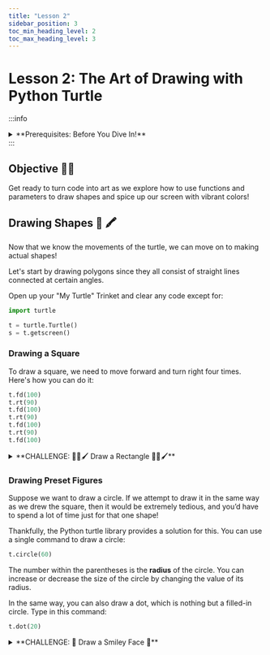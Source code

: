 ```yaml
---
title: "Lesson 2"
sidebar_position: 3
toc_min_heading_level: 2
toc_max_heading_level: 3
---
```


# Lesson 2: The Art of Drawing with Python Turtle

:::info
<details style={{border:'none'}}>
    <summary>**Prerequisites: Before You Dive In!**</summary>

**Functions and Parameters**

Before we dive deeper into using more Turtle functions, let's talk about what a function is. 

A **function** is like a little machine in your program. You give it some information, it does something with that information, and then it might give something back. For example, in a game, you might have a function that calculates the score each time a player scores points. 

**Parameters** are the bits of information you give to the function. Think of them as ingredients in a recipe. Just like you might need eggs, flour, and sugar to make a cake, a function needs parameters to do its job.

Here's a simple example: 

Imagine you have a function in Turtle that draws a square. The parameter might be the size of the sides of the square. You tell the function how long each side should be, and it uses that information to draw the square for you.

Functions help you reuse code without having to write it over and over again. You can write the function once, and then use it many times with different parameters to do similar tasks. This makes your code cleaner, easier to read, and easier to manage.

</details>
:::

## Objective 🧐🗿
Get ready to turn code into art as we explore how to use functions and parameters to draw shapes and spice up our screen with vibrant colors!

## Drawing Shapes 📒 🖍️
Now that we know the movements of the turtle, we can move on to making actual shapes! 

Let's start by drawing polygons since they all consist of straight lines connected at certain angles. 

Open up your "My Turtle" Trinket and clear any code except for:
``` python
import turtle

t = turtle.Turtle()
s = t.getscreen()
```
### Drawing a Square
To draw a square, we need to move forward and turn right four times. Here's how you can do it:

```python
t.fd(100)
t.rt(90)
t.fd(100)
t.rt(90)
t.fd(100)
t.rt(90)
t.fd(100)
```

<details>
    <summary>**CHALLENGE: 🧑‍🎨🖌️ Draw a Rectangle 🧑‍🎨🖌️**</summary>

Try to draw a rectangle. Remember, in a rectangle, all four sides are not equal. You'll need to adjust the code accordingly. Can you figure it out?
Show your coach once you're done (or check out below for some help)!

<details>

    <summary>**HINT 🤫**</summary>

    To draw a rectangle, you can change the length of the sides. Here's an example:

```python
t.fd(200)  # Move forward by 200 units (longer side)
t.rt(90)   # Turn right by 90 degrees
t.fd(100)  # Move forward by 100 units (shorter side)
t.rt(90)   # Turn right by 90 degrees
t.fd(200)  # Move forward by 200 units (longer side)
t.rt(90)   # Turn right by 90 degrees
t.fd(100)  # Move forward by 100 units (shorter side)
```
</details>

</details>

### Drawing Preset Figures
Suppose we want to draw a circle. If we attempt to draw it in the same way as we drew the square, then it would be extremely tedious, and you’d have to spend a lot of time just for that one shape!

Thankfully, the Python turtle library provides a solution for this. You can use a single command to draw a circle:

``` python
t.circle(60)
```

The number within the parentheses is the **radius** of the circle. You can increase or decrease the size of the circle by changing the value of its radius.

In the same way, you can also draw a dot, which is nothing but a filled-in circle. Type in this command:

``` python
t.dot(20)
```

<details>
    <summary>**CHALLENGE: 🙂 Draw a Smiley Face 🙂**</summary>

Time to put on your thinking cap! Your challenge is to draw a smiley face using the knowledge we've learned so far. 

You may need some help since we haven't gone over all the turtle functions necessary to do this. If you get stuck, take a peek at the code below and continue trying it out yourself!
<details>
    <summary>**HINT 🤫**</summary>
```python
t.speed(0)  # Set the drawing speed

# Draw the face
t.penup()
t.goto(0, -100)  # Move to the starting position for the face
t.pendown()
t.circle(100)  # Draw a circle with radius 100 for the face

# Draw the eyes using dot
t.penup()
t.goto(-35, 40)  # Position for the left eye
t.dot(20, 'black')  # Draw the left eye

t.goto(35, 40)  # Position for the right eye
t.dot(20, 'black')  # Draw the right eye

# Draw the smile
t.goto(-60, -20)
t.pendown()
t.setheading(-60)  # Angle the turtle to start the smile
t.circle(70, 120)  # Draw the smile
```
</details>

</details>

## Screen Color 🖥️ 🎨
By default, Turtle always opens up a screen with a white background. This is kind of boring, right? Let's change things up with the following command:

```python
s.bgcolor("blue")
```

From the [turtle documentation](https://docs.python.org/3/library/turtle.html#turtle.bgcolor), we can see that the `bgcolor()` function will take in a **color string** or a **color’s hex code number**.
<div className='image-wrapper2'>
    ![py1bgc](../../static/img/py1/py1bgc.png)
</div>

**Screen Color Practice**

Try changing the color of the background to your favorite color. Feel free to use a [color picker](https://htmlcolorcodes.com/color-picker/) site to find your unique shade!

Show your coach once you’re done! 
<details>
    <summary>**Need some help? 👀**</summary>

    To change the background color to your favorite color, use the `screen.bgcolor()` function and specify the color name or hex code as a string. 
    
    For example, to change the background color to red we have three different options:

```python
# We can pass in red as the word
s.bgcolor("red") 

# We can pass in red as its hex code
s.bgcolor("#FF0000") 

# We can pass in red as its RGB
s.bgcolor((255, 0, 0)) 
```
</details>

## Pen Width 🖋️ 📐

Sometimes we may need to increase or decrease the thickness of the pen. Turtle gives us the ability to do so. Check it out below!
<div className='image-wrapper2'>
    ![py1ps](../../static/img/py1/py1ps.gif)
</div>
<div align="center">
    <ReactAudioPlayer
        src={audioFile}
        controls
    />
</div>


We'll want to make sure we pass in a positive number into the `pensize()` function.
We can do so with these simple commands:
```python
t.forward(100)
t.pensize(5)
t.forward(100)
```


<figure align="center">
  <figcaption>
  We can also use `width()` to achieve the same result. Just like `pensize()`, `width()` takes in a positive number. 
 </figcaption>
</figure>

<div className='image-wrapper2'>
    ![py1w](../../static/img/py1/py1w.jpg)
</div>

Go ahead and adjust our pen using `width()` and show your coach once complete!

<details>
    <summary>**Need some help? 👀**</summary>

Here's how we can change the pen's width to 3. 

```python
t.forward(100)
t.width(3)
t.forward(100)
```

Now try it on your own, with your lucky number as the new width!
</details>

## Picking the Pen Up and Down ⬆️ ⬇️
Open up your "My Turtle" Trinket and clear any code except for:
``` python
import turtle

t = turtle.Turtle()
s = t.getscreen()
```

Sometimes, you may want to move your turtle to another point on the screen without drawing anything on the screen itself. 

To do this, you use `.penup()`. Then, when you want to start drawing again, you use `.pendown()`.

```python
t.fd(100)
t.rt(90)
t.penup()
t.fd(100)
t.rt(90)
t.pendown()
t.fd(100)
t.rt(90)
t.penup()
t.fd(100)
t.pendown()
```

<br  />
- [x] **Well done! You've transformed lines of code into beautiful drawings and learned how to customize your canvas and turtle to bring your creative ideas to life!**
<br  />